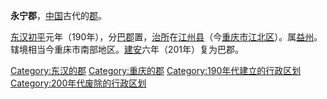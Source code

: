 '''永宁郡'''，[[中国|中国]]古代的[[郡|郡]]。

[[东汉|东汉]][[初平_(年号)|初平]]元年（190年），分[[巴郡|巴郡]]置，[[治所|治所]]在[[江州县|江州县]]（今[[重庆市|重庆市]][[江北区_(重庆市)|江北区]]）。属[[益州|益州]]。辖境相当今重床市南部地区。[[建安_(东汉)|建安]]六年（201年）复为巴郡。

{{東漢行政區劃|nocat}}
{{东汉行政区划小作品}}
{{DEFAULTSORT:Y}}
[[Category:东汉的郡|Category:东汉的郡]] 
[[Category:重庆的郡|Category:重庆的郡]]
[[Category:190年代建立的行政区划|Category:190年代建立的行政区划]] 
[[Category:200年代废除的行政区划|Category:200年代废除的行政区划]]